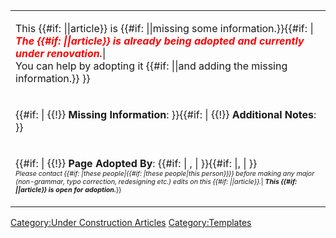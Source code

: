 {| align=center cellpadding="3" cellspacing="1" style="background:#def; width: 90%; border-width:thin; border-color: #85B4FA; border-style:solid; clear:both;margin-top:10px;margin-bottom:10px;"
|- style="text-align:center;"
|This {{#if: {{{Scope|}}} |{{{Scope}}}|article}} is {{#if: {{{Desc|}}} |{{{Desc}}}|missing some information.}}{{#if: {{{Page Adopted|}}} |<br/>'''''<font color="#ff0000">The {{#if: {{{Scope|}}} |{{{Scope}}}|article}} is already being adopted and currently under renovation.</font>'''''|<br/>You can help by adopting it {{#if: {{{Help|}}} |{{{Help}}}|and adding the missing information.}} }}
|-style="text-align:center;" 
|{{#if: {{{Missing Information|}}} | {{!}} '''Missing Information''': ''{{{Missing Information}}}''}}{{#if: {{{Notes|}}} | {{!}} '''Additional Notes''': ''{{{Notes}}}''}}
|- style="text-align:center;"
|{{#if: {{{Page Adopted|}}} | {{!}} '''Page Adopted By''': {{#if: {{{Page Adopted 2|}}} | [[User:{{{Page Adopted}}}|''{{{Page Adopted}}}'']], [[User:{{{Page Adopted 2}}}|''{{{Page Adopted 2}}}'']] | [[User:{{{Page Adopted}}}|''{{{Page Adopted}}}'']] }}{{#if: {{{Page Adopted 3|}}} |, [[User:{{{Page Adopted 3}}}|''{{{Page Adopted 3}}}'']] | }}<br><span style=font-size:8.0pt>''Please contact {{#if: {{{Page Adopted 2|}}} |these people|{{#if: {{{Page Adopted 3|}}} |these people|this person}}}} before making any major (non-grammar, typo correction, redesigning etc.) edits on this {{#if: {{{Scope|}}} |{{{Scope}}}|article}}.''| '''''This {{#if: {{{Scope|}}} |{{{Scope}}}|article}} is open for adoption.'''''}}
|}<includeonly>[[Category:Under Construction Articles]]</includeonly>
<noinclude>
[[Category:Templates]]
{{documentation}}
</noinclude>